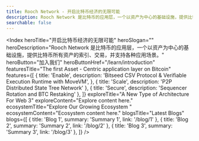 ```yaml
---
title: Rooch Network - 开启比特币经济的无限可能
description: Rooch Network 是比特币的应用层，一个以资产为中心的基础设施，提供比特币所有资产的索引、交易，并支持各种应用场景
searchable: false
---
```



<Index
  heroTitle="开启比特币经济的无限可能"
  heroSlogan=""
  heroDescription="Rooch Network 是比特币的应用层，一个以资产为中心的基础设施，提供比特币所有资产的索引、交易，并支持各种应用场景。"
  heroButton="加入我们"
  heroButtonHref="/learn/introduction"
  featuresTitle="The first Asset -
Centric application layer on Bitcoin"
  features={[
    {
      title: 'Enable',
      description: 'Bitseed CSV Protocol & Verifiable Execution Runtime with MoveVM',
    },
    { title: 'Scale', description: 'P2P Distributed State Tree Network' },
    { title: 'Secure', description: 'Sequencer Rotation and BTC Restaking' },
  ]}
  exploreTitle="A New Type of Architecture For Web 3"
  exploreContent="Explore content here."
  ecosystemTitle="Explore Our Growing Ecosystem "
  ecosystemContent="Ecosystem content here."
  blogsTitle="Latest Blogs"
  blogs={[
    { title: 'Blog 1', summary: 'Summary 1', link: '/blog/1' },
    { title: 'Blog 2', summary: 'Summary 2', link: '/blog/2' },
    { title: 'Blog 3', summary: 'Summary 3', link: '/blog/3' },
  ]}
/>
